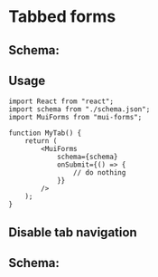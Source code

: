 # Tabbed forms


<Tab />

## Schema:

<SchemaViewer value={schema} />

## Usage

```tsx
import React from "react";
import schema from "./schema.json";
import MuiForms from "mui-forms";

function MyTab() {
    return (
        <MuiForms
            schema={schema}
            onSubmit={() => {
                // do nothing
            }}
        />
    );
}
```

## Disable tab navigation


<DisabledTab />

## Schema:

<SchemaViewer value={schemaDisabledTabs} />
